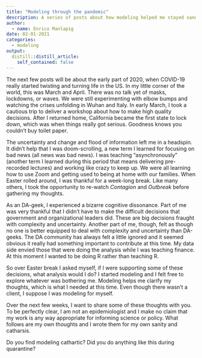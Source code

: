 ```yaml
---
title: "Modeling through the pandemic"
description: A series of posts about how modeling helped me stayed sane in 2020
author:
  - name: Enrico Manlapig
date: 02-01-2021
categories: 
  - modeling
output:
  distill::distill_article:
    self_contained: false
---
```


The next few posts will be about the early part of 2020, when COVID-19 really started twisting and turning life in the US.  In my little corner of the world, this was March and April.  There was no talk yet of masks, lockdowns, or waves.  We were still experimenting with elbow bumps and watching the crises unfolding in Wuhan and Italy. In early March, I took a cautious trip to deliver a workshop about how to make high quality decisions.  After I returned home, California became the first state to lock down, which was when things really got serious. Goodness knows you couldn't buy toilet paper.  

The uncertainty and change and flood of information left me in a headspin.  It didn't help that I was doom-scrolling, a new term I learned for focusing on bad news (all news was bad news). I was teaching "asynchronously" (another term I learned during this period that means delivering pre-recorded lectures) and working like crazy to keep up. We were all learning how to use Zoom and getting used to being at home with our families.  When Easter rolled around, I was thankful for a week-long break.  Like many others, I took the opportunity to re-watch *Contagion* and *Outbreak* before gathering my thoughts.  


As an DA-geek, I experienced a bizarre cognitive dissonance.  Part of me was very thankful that I didn't have to make the difficult decisions that government and organizational leaders did.  These are big decisions fraught with complexity and uncertainty.  Another part of me, though, felt as though no one is better equipped to deal with complexity and uncertainty than DA-geeks.  The DA community has always felt a little ignored and it seemed obvious it really had something important to contribute at this time.  My data side envied those that were doing the analysis while I was  teaching finance.  At this moment I wanted to be doing R rather than teaching R.

So over Easter break I asked myself, if I were supporting some of these decisions, what analysis would I do?  I started modeling and I felt free to  explore whatever was bothering me.  Modeling helps me clarify my thoughts, which is what I needed at this time.  Even though there wasn't a client, I suppose I was modeling for myself.  

Over the next few weeks, I want to share some of these thoughts with you.  To be perfectly clear, I am not an epidemiologist and I make no claim that my work is any way appropriate for informing science or  policy.  What follows are my own thoughts and I wrote them for my own sanity and catharsis.

Do you find modeling cathartic? Did you do anything like this during quarantine?
